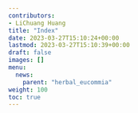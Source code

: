 ```yaml
---
contributors:
- LiChuang Huang
title: "Index"
date: 2023-03-27T15:10:24+00:00
lastmod: 2023-03-27T15:10:39+00:00
draft: false
images: []
menu:
  news:
    parent: "herbal_eucommia"
weight: 100
toc: true
---
```

